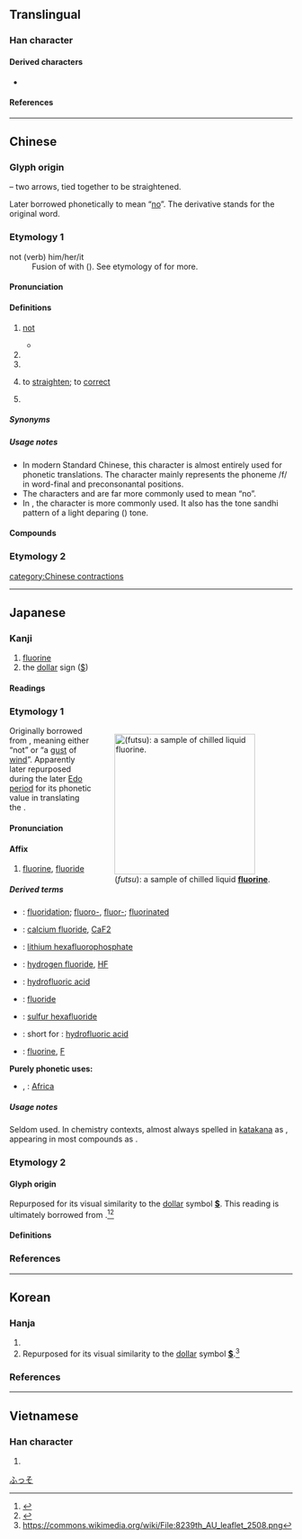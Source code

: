 {{also|𢎵}}
{{character info}}
==Translingual==
{{stroke order|type=ss}}

===Han character===
{{Han char|rn=57|rad=弓|as=02|sn=5|four=55027|canj=LLN|ids=⿻⿰丿丨弓}}

====Derived characters====
* {{l|mul|[[㔗]], [[佛]], [[彿]], [[沸]], [[𠔘]], [[𡗻]], [[𡘉]], [[𡛯]], [[𭯗]], [[𡶒]], [[𢂀]], [[𢏇]], [[𢒍]], [[𢘍]], [[𣭘]], [[𣲴]], [[𤝟]], [[𤤖]], [[𤫰]], [[𥘬]] [[𥿏]], [[𦕚]], [[𦨡]], [[𧉸]], [[𧙂]], [[𧠤]], [[𧿳]], [[𨚓]], [[𨚭]]}}

====References====
{{Han ref|kx=0356.160|dkj=09708|dj=0673.010|hdz=20990.090|uh=5F17}}

----

==Chinese==
{{zh-forms}}

===Glyph origin===
{{Han etym}}
{{liushu|p}} – two arrows, tied together to be straightened.

Later borrowed phonetically to mean “[[no]]”. The derivative {{och-l|拂}} stands for the original word.

===Etymology 1===
; not (verb) him/her/it
: Fusion of {{och-l|不|not}} with {{och-l|之|''third-person pronoun''}} ({{zh-ref|Schuessler, 2007}}). See etymology of {{zh-l|*不}} for more.

====Pronunciation====
{{zh-pron
|m=fú
|c=fat1
|h=gd=fud5
|mn=hut
|mn-t=hug4
|w=4feq,5veq
|mc=y
|oc=y
|ma=y
|ma2=
|cat=v,adv,pref
}}

====Definitions====
{{zh-hanzi}}

# {{lb|zh|Classical|or|Wu}} [[not]]
#: {{zh-x|我 弗 要 搭 伊 去！|tr=3ngu&5veq iau&4taq+3hhi&2qi|I don't want to go with him!|SH}}
#: {{zh-x|對弗起|tr=|Sorry|W-SZ}}
#* {{zh-x|一 簞 食{sì}，一 豆 羹，得 之 則 生，弗 得 則 死 。|Here are a small basket of rice and a platter of soup; getting them will enable survival, while '''not''' getting them will result in death.|ref=Mengzi}}
# {{zh-used|弗弗}}
# {{zh-alt-form|祓}}
# {{zh-o}} to [[straighten]]; to [[correct]]
# {{zh-used2|t}}

=====Synonyms=====
{{zh-dial|不}}

=====Usage notes=====
* In modern Standard Chinese, this character is almost entirely used for phonetic translations. The character mainly represents the phoneme /f/ in word-final and preconsonantal positions.
* The characters {{zh-l|不}} and {{zh-l|否}} are far more commonly used to mean “no”.
* In {{w|Shanghainese}}, the character {{zh-l|勿|tr=-}} is more commonly used. It also has the tone sandhi pattern of a light deparing ({{zh-l|陽去}}) tone.

====Compounds====
{{zh-der|因弗基普|弗雷特|弗悟|弗弗|弗庭|永矢弗諼|無遠弗屆|撥弗倒|自愧弗如|逃弗過|弗羅里達}}

===Etymology 2===
{{zh-see|費|ss}}

[[category:Chinese contractions]]

----

==Japanese==
{{wp|lang=ja}}

===Kanji===
{{ja-kanji|grade=uc|rs=弓02}}

# [[fluorine]]
# the [[dollar]] sign ([[$]])

====Readings====
{{ja-readings
|goon=ほち
|kanon=ふつ
|kun=ドル-, ず-
}}

===Etymology 1===
<div style="float:right;">
{{wikipedia|lang=ja|フッ素|フッ素 (Fluorine)}}
{{wikipedia|Fluorine}}
[[File:Liquid_fluorine_tighter_crop.jpg|thumb|250px|{{lang|ja|弗}} (''futsu''): a sample of chilled liquid '''[[fluorine]]'''.]]
</div>
{{ja-kanjitab|ふつ|yomi=kanon}}
Originally borrowed from {{bor|ja|ltc|弗|tr=*pjut|sort=ふつ}}, meaning either “not” or “a [[gust]] of [[wind]]”. Apparently later repurposed during the later [[w:Edo period|Edo period]] for its phonetic value in translating the {{cog|nl|fluor||fluorine}}.

====Pronunciation====
{{ja-pron|yomi=kanon|ふつ}}

====Affix====
{{ja-pos|affix|ふつ|フツ}}

# {{lb|ja|sort=ふつ|chemistry|chemical elements}} [[fluorine]], [[fluoride]]

=====Derived terms=====
{{der-top}}
* {{ja-l|弗化|ふっか|fukka}}: [[fluoridation]]; [[fluoro-]], [[fluor-]]; [[fluorinated]]
* {{ja-l|弗化カルシウム|ふっかカルシウム|fukka karushiumu}}: [[calcium fluoride]], [[CaF2]]
* {{ja-l|六弗化リン酸リチウム|ろくふっかりんさんりちうむ|roku fukka rinsan richiumu}}: [[lithium hexafluorophosphate]]
* {{ja-l|弗化水素|ふっかすいそ|fukka suiso}}: [[hydrogen fluoride]], [[HF]]
* {{ja-l|弗化水素酸|ふっかすいそさん|fukka suiso san}}: [[hydrofluoric acid]]
* {{ja-l|弗化物|ふっかぶつ|fukkabutsu}}: [[fluoride]]
* {{ja-l|六弗化硫黄|ろくふっかいおう|ろくふっかいおう|roku fukka iou}}: [[sulfur hexafluoride]]
* {{ja-l|弗酸|ふっさん|fussan}}: short for {{ja-l|弗化水素酸||fukka suiso san}}: [[hydrofluoric acid]]
* {{ja-l|弗素|ふっそ|fusso}}: [[fluorine]], [[F]]
{{der-mid}}
'''Purely phonetic uses:'''
* {{ja-l|阿弗利加}}, {{ja-l|亜弗利加|アフリカ|Afurika}}: [[Africa]]
{{der-bottom}}

=====Usage notes=====
Seldom used. In chemistry contexts, almost always spelled in [[katakana]] as {{ja-l|フツ}}, appearing in most compounds as {{lang|ja|フッ}}.

===Etymology 2===
{{ja-kanjitab|どる|yomi=kun}}

====Glyph origin====
Repurposed for its visual similarity to the [[dollar]] symbol '''[[$]]'''. This reading is ultimately borrowed from {{bor|ja|nl|sort=とる'|dollar}}.<ref name="KDJ">{{R:Kokugo Dai Jiten}}</ref><ref name="DJR">{{R:Daijirin}}</ref>

====Definitions====
{{ja-see|ドル}}

===References===
<references/>

[[Category:ja:Chemical elements|ふっそ]]

----

==Korean==

===Hanja===
{{ko-hanja|아니다|아닐|불}}

# {{rfdef|ko|sort=弓02}}
# Repurposed for its visual similarity to the [[dollar]] symbol '''[[$]]'''.<ref>https://commons.wikimedia.org/wiki/File:8239th_AU_leaflet_2508.png</ref>

===References===
<references />

----

==Vietnamese==

===Han character===
{{vi-readings|reading=phất|rs=弓02}}

# {{rfdef|vi|sort=弓02}}